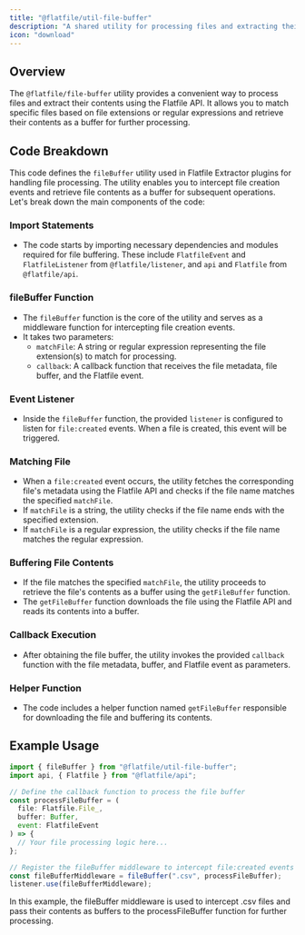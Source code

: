 ```yaml
---
title: "@flatfile/util-file-buffer"
description: "A shared utility for processing files and extracting their contents using the Flatfile API."
icon: "download"
---
```


## Overview

The `@flatfile/file-buffer` utility provides a convenient way to process files and extract their contents using the Flatfile API. It allows you to match specific files based on file extensions or regular expressions and retrieve their contents as a buffer for further processing.

## Code Breakdown

This code defines the `fileBuffer` utility used in Flatfile Extractor plugins for handling file processing. The utility enables you to intercept file creation events and retrieve file contents as a buffer for subsequent operations. Let's break down the main components of the code:

### **Import Statements**

- The code starts by importing necessary dependencies and modules required for file buffering. These include `FlatfileEvent` and `FlatfileListener` from `@flatfile/listener`, and `api` and `Flatfile` from `@flatfile/api`.

### **fileBuffer Function**

- The `fileBuffer` function is the core of the utility and serves as a middleware function for intercepting file creation events.
- It takes two parameters:
  - `matchFile`: A string or regular expression representing the file extension(s) to match for processing.
  - `callback`: A callback function that receives the file metadata, file buffer, and the Flatfile event.

### **Event Listener**

- Inside the `fileBuffer` function, the provided `listener` is configured to listen for `file:created` events. When a file is created, this event will be triggered.

### **Matching File**

- When a `file:created` event occurs, the utility fetches the corresponding file's metadata using the Flatfile API and checks if the file name matches the specified `matchFile`.
- If `matchFile` is a string, the utility checks if the file name ends with the specified extension.
- If `matchFile` is a regular expression, the utility checks if the file name matches the regular expression.

### **Buffering File Contents**

- If the file matches the specified `matchFile`, the utility proceeds to retrieve the file's contents as a buffer using the `getFileBuffer` function.
- The `getFileBuffer` function downloads the file using the Flatfile API and reads its contents into a buffer.

### **Callback Execution**

- After obtaining the file buffer, the utility invokes the provided `callback` function with the file metadata, buffer, and Flatfile event as parameters.

### **Helper Function**

- The code includes a helper function named `getFileBuffer` responsible for downloading the file and buffering its contents.

## Example Usage

```javascript
import { fileBuffer } from "@flatfile/util-file-buffer";
import api, { Flatfile } from "@flatfile/api";

// Define the callback function to process the file buffer
const processFileBuffer = (
  file: Flatfile.File_,
  buffer: Buffer,
  event: FlatfileEvent
) => {
  // Your file processing logic here...
};

// Register the fileBuffer middleware to intercept file:created events
const fileBufferMiddleware = fileBuffer(".csv", processFileBuffer);
listener.use(fileBufferMiddleware);
```

In this example, the fileBuffer middleware is used to intercept .csv files and pass their contents as buffers to the processFileBuffer function for further processing.
